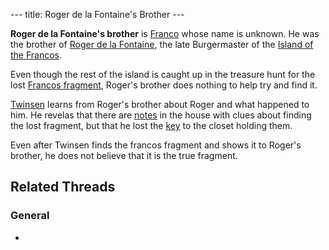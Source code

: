 ---
title: Roger de la Fontaine's Brother
---

{{twinsunica import}}{{Infobox Character
 |image=Roger de la Fontaine's Brother.png
 |race=franco
 |gender=male
 |size=average
 |age=adult
 |magical=no
 |lba1=
 |lba2=yes
 |alignment=neutral
 |occupation=
 |requires=
 |amount=
 |fam1=
 |fam2=
 |planet=
 |island=
 |building=
}}

'''Roger de la Fontaine's brother''' is [[Franco]] whose name is unknown. He was the brother of [[Roger de la Fontaine]], the late Burgermaster of the [[Island of the Francos]].

Even though the rest of the island is caught up in the treasure hunt for the lost [[Francos fragment]], Roger's brother does nothing to help try and find it.

[[Twinsen]] learns from Roger's brother about Roger and what happened to him. He revelas that there are [[burgermaster's notes|notes]] in the house with clues about finding the lost fragment, but that he lost the [[burgermaster's key|key]] to the closet holding them.

Even after Twinsen finds the francos fragment and shows it to Roger's brother, he does not believe that it is the true fragment.

== Related Threads ==
=== General ===
* {{thread|id=2580|title=It's the good ol' "Where's That Quote From?"}}

<!-- remove these category links when they're all automated by categorizers...
[[Category: Francos]]
[[Category: Male characters]]
[[Category: Average characters]]
[[Category: Adult characters]]
[[Category: Francos Island inhabitants]] -->